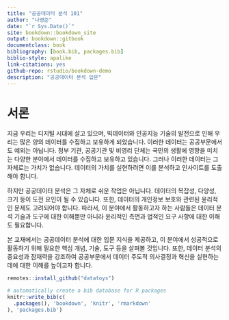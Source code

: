 ```yaml
--- 
title: "공공데이터 분석 101"
author: "나영준"
date: "`r Sys.Date()`"
site: bookdown::bookdown_site
output: bookdown::gitbook
documentclass: book
bibliography: [book.bib, packages.bib]
biblio-style: apalike
link-citations: yes
github-repo: rstudio/bookdown-demo
description: "공공데이터 분석 입문"
---
```


# 서론

지금 우리는 디지털 시대에 살고 있으며, 빅데이터와 인공지능 기술의 발전으로 인해 우리는 많은 양의 데이터를 수집하고 보유하게 되었습니다. 이러한 데이터는 공공부문에서도 예외는 아닙니다. 정부 기관, 공공기관 및 비영리 단체는 국민의 생활에 영향을 미치는 다양한 분야에서 데이터를 수집하고 보유하고 있습니다. 그러나 이러한 데이터는 그 자체로는 가치가 없습니다. 데이터의 가치를 실현하려면 이를 분석하고 인사이트를 도출해야 합니다. 

하지만 공공데이터 분석은 그 자체로 쉬운 작업은 아닙니다. 데이터의 복잡성, 다양성, 크기 등이 도전 요인이 될 수 있습니다. 또한, 데이터의 개인정보 보호와 관련된 윤리적인 문제도 고려되어야 합니다. 따라서, 이 분야에서 활동하고자 하는 사람들은 데이터 분석 기술과 도구에 대한 이해뿐만 아니라 윤리적인 측면과 법적인 요구 사항에 대한 이해도 필요합니다.  

본 교재에서는 공공데이터 분석에 대한 입문 지식을 제공하고, 이 분야에서 성공적으로 활동하기 위해 필요한 핵심 개념, 기술, 도구 등을 살펴볼 것입니다. 또한, 데이터 분석의 중요성과 잠재력을 강조하여 공공부문에서 데이터 주도적 의사결정과 혁신을 실현하는 데에 대한 이해를 높이고자 합니다.  


```r
remotes::install_github("datatoys")
```


```r
# automatically create a bib database for R packages
knitr::write_bib(c(
  .packages(), 'bookdown', 'knitr', 'rmarkdown'
), 'packages.bib')
```
